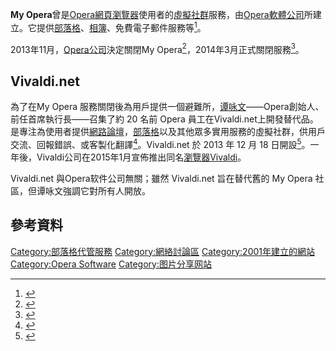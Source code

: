 {{NoteTA|G1=IT}}

{{Infobox website
| name                 = My Opera
| url                  = My.Opera.com
| commercial           = 無
| type                 = [[社群網路服務|社群網路服務]]、[[電子郵件|電子郵件]]、支援服務
| registration         = 是
| language             = 19種語言
| owner                = [[Opera軟體公司|Opera軟體公司]]
| launch_date          = 2001年8月
| current_status       = 2014年3月3日關閉
}}
'''My Opera'''曾是[[Opera|Opera]][[網頁瀏覽器|網頁瀏覽器]]使用者的[[虛擬社群|虛擬社群]]服務，由[[Opera軟體公司|Opera軟體公司]]所建立。它提供[[部落格|部落格]]、[[相簿|相簿]]、免費電子郵件服務等<ref>{{Cite news| title =T-Mobile deploys My Opera Community for web'n'walk.| publisher =Europe Intelligence Wire| date =2007-03-15| url =http://www.accessmylibrary.com/coms2/summary_0286-29995760_ITM| accessdate =2008-09-23| archive-date =2012-07-18| archive-url =https://archive.is/20120718054906/http://www.accessmylibrary.com/coms2/summary_0286-29995760_ITM| dead-url =no}}</ref>。

2013年11月，[[Opera公司|Opera公司]]決定關閉My Opera<ref>{{Cite news |title=My Opera被关闭 |url=http://www.ithome.com/html/soft/63483.htm |date=2013-12-02 |publisher=IT之家 |quote=My Opera社区创建于2001年，拥有近13年的历史，并于2006年扩展功能，为论坛用户提供博客、图片分享、添加好友等功能。但是还是被面临关闭的命运。 |accessdate=2021-06-24 |archive-date=2021-06-29 |archive-url=https://web.archive.org/web/20210629041110/https://www.ithome.com/html/soft/63483.htm |dead-url=no }}</ref>，2014年3月正式關閉服務<ref>{{Cite web |title=My Opera 現已關閉 |url=http://www.opera.com/zh-tw/whereismyopera |accessdate=2014-03-03 |archive-url=https://web.archive.org/web/20140307034359/http://www.opera.com/zh-tw/whereismyopera |archive-date=2014-03-07 |dead-url=yes }}</ref>。

== Vivaldi.net ==
{{main|Vivaldi (瀏覽器)}}
為了在My Opera 服務關閉後為用戶提供一個避難所，[[谭咏文|谭咏文]]——Opera創始人、前任首席執行長——召集了約 20 名前 Opera 員工在Vivaldi.net上開發替代品。是專注為使用者提供[[網路論壇|網路論壇]]，[[部落格|部落格]]以及其他眾多實用服務的虛擬社群，供用戶交流、回報錯誤、或客製化翻譯<ref>{{cite web | url=http://www.cnet.com/news/ex-ceo-picks-up-where-opera-left-off-launching-vivaldi-site/ | title=Ex-CEO picks up where Opera left off, launching Vivaldi site | publisher=[[CBS_Interactive|CBS Interactive]] | work=[[CNET|CNET]] | date=2014-01-23 | last=Shankland | first=Stephen | access-date=2021-06-24 | archive-date=2021-06-10 | archive-url=https://web.archive.org/web/20210610141207/https://www.cnet.com/news/ex-ceo-picks-up-where-opera-left-off-launching-vivaldi-site/ | dead-url=no }}</ref>。Vivaldi.net 於 2013 年 12 月 18 日開設<ref>{{cite web|url=https://vivaldi.net/en/blogs/entry/welcome|archive-url=https://archive.today/20140310101714/https://vivaldi.net/en/blogs/entry/welcome|url-status=dead|archive-date=10 March 2014|title=A place for our closest friends|accessdate=6 March 2014|date=28 November 2013|publisher=Vivaldi.net}}</ref>。一年後，Vivaldi公司在2015年1月宣佈推出同名[[Vivaldi_(瀏覽器)|瀏覽器Vivaldi]]。

Vivaldi.net 與Opera软件公司無關；雖然 Vivaldi.net 旨在替代舊的 My Opera 社區，但谭咏文強調它對所有人開放。

==參考資料==
{{Reflist}}

{{Opera Software}}
[[Category:部落格代管服務|Category:部落格代管服務]]
[[Category:網絡討論區|Category:網絡討論區]]
[[Category:2001年建立的網站|Category:2001年建立的網站]]
[[Category:Opera_Software|Category:Opera Software]]
[[Category:图片分享网站|Category:图片分享网站]]